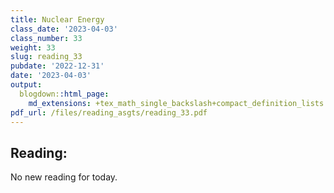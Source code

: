 ```yaml
---
title: Nuclear Energy
class_date: '2023-04-03'
class_number: 33
weight: 33
slug: reading_33
pubdate: '2022-12-31'
date: '2023-04-03'
output:
  blogdown::html_page:
    md_extensions: +tex_math_single_backslash+compact_definition_lists
pdf_url: /files/reading_asgts/reading_33.pdf
---
```

## Reading:

No new reading for today.
